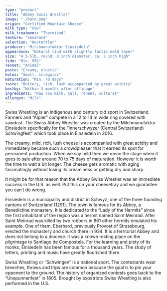 ```yaml
---
type: "product"
title: "Abbey Swiss Wrestler"
image: "./barn.png"
origin: "Certified Mountain Cheese"
milk_type: "Cow"
milk_treatment: "Thermized"
texture: "Semihard"
selection: "Hostettler"
producer: "Milchmanufaktur Einsiedeln"
appearance: "Natural rind with slightly lactic mold layer"
size: "4.5-5lb, round, 8 inch diameter, ca. 2 inch high"
fidm: "Min. 55%"
rennet: "Animal"
paste: "Creamy, elastic"
holes: "Small, irregular"
maturation: "Min. 70 days"
taste: "Buttery, rich, lush accompanied by great acidity"
bestby: "Within 3 months after affinage"
ingredients: "Raw cow milk, salt, rennet, cultures"
allergen: "Milk"
---
```


Swiss Wrestling is an indigenous and century old sport in Switzerland. Farmers and “Älpler” compete in a 12 to 14 m wide ring covered with sawdust. The Swiss Abbey Wrestler was created by the Milchmanufaktur Einsiedeln specifically for the “Innerschwyzer (Central Switzerland) Schwingfest” which took place in Einsiedeln in 2016. 

The creamy, mild, rich, lush cheese is accompanied with great acidity and immediately became such a crowdpleaser that it earned its spot for permanent production. When we say mild then we mean the stage when it goes to sale after around 70 to 75 days of maturation. However it is worth the time to wait a bit longer. The cheese gets aromatic with aging fascinatingly without losing its creaminess or getting dry and sharp. 

It might be for that reason that the Abbey Swiss Wrestler was an immediate success in the U.S. as well. Put this on your cheesetray and we guarantee you can’t do wrong.

Einsiedeln is a municipality and district in Schwyz, one of the three founding cantons of Switzerland (1291). The town is famous for its Abbey, a Benedictine monastery. It is dedicated to the “Lady of the Hermits” since the first inhabitant of the region was a hermit named Saint Meinrad. After Saint Meinrad was killed by two robbers in 861 other hermits emulated his example. One of them, Eberhard, previously Provost of Strassbourg, erected the monastery and church there in 934. It is a territorial Abbey and does not belong to a diocese. It was a known resting place on the pilgrimage to Santiago de Compostela. For the learning and piety of its monks, Einsiedeln has been famous for a thousand years. The study of letters, printing and music have greatly flourished there.

Swiss Wrestling or “Schwingen” is a national sport. The contestants wear breeches, throws and trips are common because the goal is to pin your opponent to the ground. The history of organized contests goes back to the “Unspunnenfest” in 1805. Brought by expatriots Swiss Wrestling is also performed in the U.S.